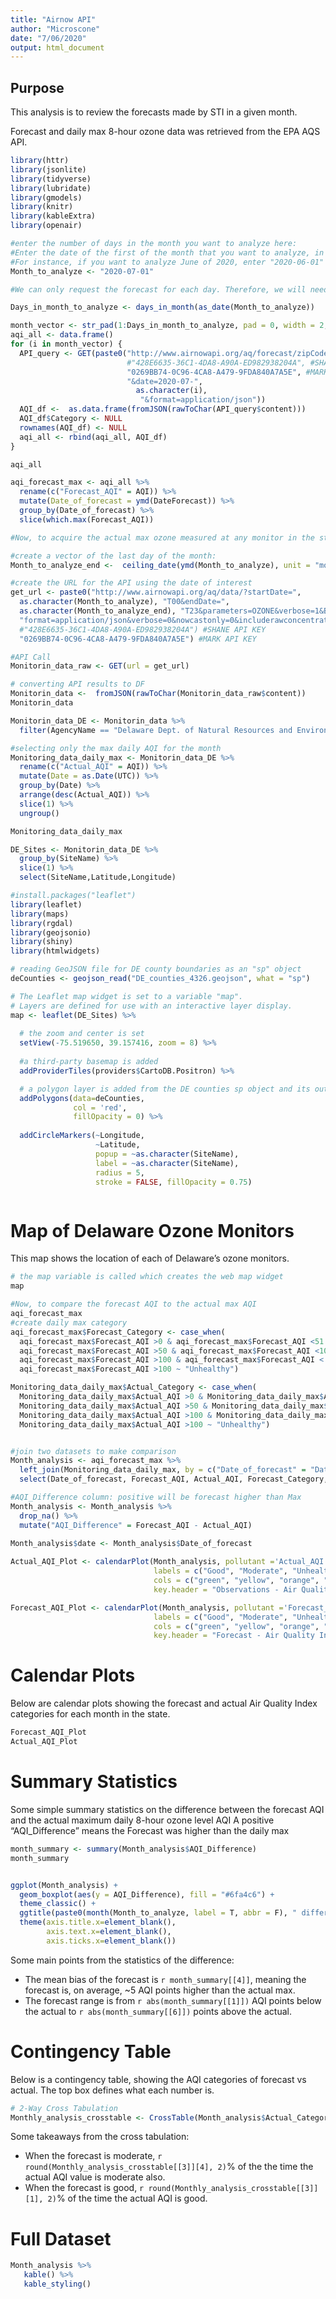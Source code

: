 ---
title: "Airnow API"
author: "Microscone"
date: "7/06/2020"
output: html_document
---

## Purpose

This analysis is to review the forecasts made by STI in a given month.

Forecast and daily max 8-hour ozone data was retrieved from the EPA AQS API. 

```{r, include = FALSE}
library(httr)
library(jsonlite)
library(tidyverse)
library(lubridate)
library(gmodels)
library(knitr)
library(kableExtra)
library(openair)
```

```{r}
#enter the number of days in the month you want to analyze here:
#Enter the date of the first of the month that you want to analyze, in YYYY-MM-DD Format. 
#For instance, if you want to analyze June of 2020, enter "2020-06-01"
Month_to_analyze <- "2020-07-01"
```


```{r, include = FALSE}
#We can only request the forecast for each day. Therefore, we will need to loop through all dates in a month, and append the records to a dataframe.

Days_in_month_to_analyze <- days_in_month(as_date(Month_to_analyze))

month_vector <- str_pad(1:Days_in_month_to_analyze, pad = 0, width = 2, "left")
aqi_all <- data.frame()
for (i in month_vector) {
  API_query <- GET(paste0("http://www.airnowapi.org/aq/forecast/zipCode/?zipCode=19806&API_KEY=",
                          #"428E6635-36C1-4DA8-A90A-ED982938204A", #SHANE API KEY
                          "0269BB74-0C96-4CA8-A479-9FDA840A7A5E", #MARK API KEY
                          "&date=2020-07-",
                            as.character(i),
                             "&format=application/json"))
  AQI_df <-  as.data.frame(fromJSON(rawToChar(API_query$content)))
  AQI_df$Category <- NULL
  rownames(AQI_df) <- NULL
  aqi_all <- rbind(aqi_all, AQI_df)
}

aqi_all

aqi_forecast_max <- aqi_all %>% 
  rename(c("Forecast_AQI" = AQI)) %>% 
  mutate(Date_of_forecast = ymd(DateForecast)) %>% 
  group_by(Date_of_forecast) %>% 
  slice(which.max(Forecast_AQI))
```

```{r, include = FALSE}
#Now, to acquire the actual max ozone measured at any monitor in the state for each day.

#create a vector of the last day of the month:
Month_to_analyze_end <-  ceiling_date(ymd(Month_to_analyze), unit = "month")-days(1)

#create the URL for the API using the date of interest
get_url <- paste0("http://www.airnowapi.org/aq/data/?startDate=",
  as.character(Month_to_analyze), "T00&endDate=",
  as.character(Month_to_analyze_end), "T23&parameters=OZONE&verbose=1&BBOX=-75.83862,38.44498,-74.98992,39.84017&dataType=B&",
  "format=application/json&verbose=0&nowcastonly=0&includerawconcentrations=1&API_KEY=",
  #"428E6635-36C1-4DA8-A90A-ED982938204A") #SHANE API KEY
  "0269BB74-0C96-4CA8-A479-9FDA840A7A5E") #MARK API KEY

#API Call
Monitorin_data_raw <- GET(url = get_url)

# converting API results to DF
Monitorin_data <-  fromJSON(rawToChar(Monitorin_data_raw$content))
Monitorin_data

Monitorin_data_DE <- Monitorin_data %>% 
  filter(AgencyName == "Delaware Dept. of Natural Resources and Environment")

#selecting only the max daily AQI for the month
Monitoring_data_daily_max <- Monitorin_data_DE %>% 
  rename(c("Actual_AQI" = AQI)) %>% 
  mutate(Date = as.Date(UTC)) %>% 
  group_by(Date) %>% 
  arrange(desc(Actual_AQI)) %>% 
  slice(1) %>% 
  ungroup() 

Monitoring_data_daily_max
```

```{r, include = FALSE}
DE_Sites <- Monitorin_data_DE %>%
  group_by(SiteName) %>%
  slice(1) %>%
  select(SiteName,Latitude,Longitude)

#install.packages("leaflet")
library(leaflet)
library(maps)
library(rgdal)
library(geojsonio)
library(shiny)
library(htmlwidgets)

# reading GeoJSON file for DE county boundaries as an "sp" object
deCounties <- geojson_read("DE_counties_4326.geojson", what = "sp")

# The Leaflet map widget is set to a variable "map".
# Layers are defined for use with an interactive layer display.
map <- leaflet(DE_Sites) %>% 
  
  # the zoom and center is set
  setView(-75.519650, 39.157416, zoom = 8) %>%
  
  #a third-party basemap is added
  addProviderTiles(providers$CartoDB.Positron) %>%

  # a polygon layer is added from the DE counties sp object and its outline color and opacity are set
  addPolygons(data=deCounties,
              col = 'red',
              fillOpacity = 0) %>%
  
  addCircleMarkers(~Longitude,
                   ~Latitude,
                   popup = ~as.character(SiteName),
                   label = ~as.character(SiteName),
                   radius = 5,
                   stroke = FALSE, fillOpacity = 0.75)



```

# Map of Delaware Ozone Monitors

This map shows the location of each of Delaware's ozone monitors.

```{r}
# the map variable is called which creates the web map widget
map 
```

```{r, include=FALSE}
#Now, to compare the forecast AQI to the actual max AQI
aqi_forecast_max
#create daily max category
aqi_forecast_max$Forecast_Category <- case_when(
  aqi_forecast_max$Forecast_AQI >0 & aqi_forecast_max$Forecast_AQI <51 ~ "Good",
  aqi_forecast_max$Forecast_AQI >50 & aqi_forecast_max$Forecast_AQI <101 ~ "Moderate", 
  aqi_forecast_max$Forecast_AQI >100 & aqi_forecast_max$Forecast_AQI < 151 ~ "Unhealthy for Sensitive Groups",
  aqi_forecast_max$Forecast_AQI >100 ~ "Unhealthy")

Monitoring_data_daily_max$Actual_Category <- case_when(
  Monitoring_data_daily_max$Actual_AQI >0 & Monitoring_data_daily_max$Actual_AQI <51 ~ "Good",
  Monitoring_data_daily_max$Actual_AQI >50 & Monitoring_data_daily_max$Actual_AQI <101 ~ "Moderate", 
  Monitoring_data_daily_max$Actual_AQI >100 & Monitoring_data_daily_max$Actual_AQI <151 ~"Unhealthy for Sensitive Groups",
  Monitoring_data_daily_max$Actual_AQI >100 ~ "Unhealthy")


#join two datasets to make comparison
Month_analysis <- aqi_forecast_max %>% 
  left_join(Monitoring_data_daily_max, by = c("Date_of_forecast" = "Date")) %>% 
  select(Date_of_forecast, Forecast_AQI, Actual_AQI, Forecast_Category, Actual_Category)

#AQI_Difference column: positive will be forecast higher than Max
Month_analysis <- Month_analysis %>% 
  drop_na() %>% 
  mutate("AQI_Difference" = Forecast_AQI - Actual_AQI)
  
Month_analysis$date <- Month_analysis$Date_of_forecast

Actual_AQI_Plot <- calendarPlot(Month_analysis, pollutant ='Actual_AQI',  statistic = "max", breaks = c(0, 50, 100, 150, 200),
                                labels = c("Good", "Moderate", "Unhealthy for Sensitive Groups", "Unhealthy"),
                                cols = c("green", "yellow", "orange", "red"), w.shift = 1, 
                                key.header = "Observations - Air Quality Index")

Forecast_AQI_Plot <- calendarPlot(Month_analysis, pollutant ='Forecast_AQI',  statistic = "max", breaks = c(0, 50, 100, 150, 200),
                                labels = c("Good", "Moderate", "Unhealthy for Sensitive Groups", "Unhealthy"),
                                cols = c("green", "yellow", "orange", "red"), w.shift = 1, 
                                key.header = "Forecast - Air Quality Index")


```


# Calendar Plots

Below are calendar plots showing the forecast and actual Air Quality Index categories for each month in the state.

```{r, echo=FALSE}
Forecast_AQI_Plot
Actual_AQI_Plot

```

# Summary Statistics

Some simple summary statistics on the difference between the forecast AQI and the actual maximum daily 8-hour ozone level AQI
A positive "AQI_Difference" means the Forecast was higher than the daily max

```{r, fig.height = 8, fig.width = 6, echo = F}
month_summary <- summary(Month_analysis$AQI_Difference)
month_summary


ggplot(Month_analysis) +
  geom_boxplot(aes(y = AQI_Difference), fill = "#6fa4c6") +
  theme_classic() +
  ggtitle(paste0(month(Month_to_analyze, label = T, abbr = F), " difference between Forecast \nand Daily Max", subtitle = "\nWhere positive means the forecast was \nhigher than the actual")) +
  theme(axis.title.x=element_blank(),
        axis.text.x=element_blank(),
        axis.ticks.x=element_blank())
```


Some main points from the statistics of the difference:

- The mean bias of the forecast is `r month_summary[[4]]`, meaning the forecast is, on average, ~5 AQI points higher than the actual max. 
- The forecast range is from `r abs(month_summary[[1]])` AQI points below the actual to `r abs(month_summary[[6]])` points above the actual. 


# Contingency Table

Below is a contingency table, showing the AQI categories of forecast vs actual. The top box defines what each number is. 

```{r, echo=FALSE}
# 2-Way Cross Tabulation
Monthly_analysis_crosstable <- CrossTable(Month_analysis$Actual_Category, Month_analysis$Forecast_Category)
```


Some takeaways from the cross tabulation:

- When the forecast is moderate, `r round(Monthly_analysis_crosstable[[3]][4], 2)`% of the the time the actual AQI value is moderate also.  
- When the forecast is good, `r round(Monthly_analysis_crosstable[[3]][1], 2)`% of the time the actual AQI is good. 


# Full Dataset
```{r, echo=FALSE}
Month_analysis %>% 
   kable() %>% 
   kable_styling()
```

